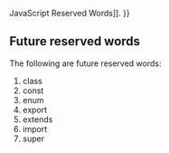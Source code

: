 {{Page_Title}}
{{Flags}}
{{Summary_Section|In JavaScript, future reserved keywords must not be used as identifiers, even though they have no special meaning in the current version.

For a list of reserved words in JavaScript, see [[javascript/reserved words{{!}}JavaScript Reserved Words]].
}}
==Future reserved words==
The following are future reserved words:

# class
# const
# enum
# export
# extends
# import
# super
{{Topics | JS Basic}}

{{External_Attribution
|Is_CC-BY-SA=No
|Sources=MSDN
|MDN_link=
|MSDN_link=http://msdn.microsoft.com/en-us/library/ie/hh699851(v=vs.94).aspx
|HTML5Rocks_link=
}}
